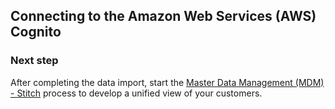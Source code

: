 
## Connecting to the Amazon Web Services (AWS) Cognito

<Tabs>
    <TabItem value="import_data" label="Import data" default>
        <Tab1/>
    </TabItem>
    <TabItem value="setup_guide" label="Setup guide">
        <Tab2/>
    </TabItem>
</Tabs>


### Next step 

After completing the data import, start the [Master Data Management (MDM) - Stitch](https://skypointcdpdocs.z22.web.core.windows.net/docs/stitch.html) process to develop a unified view of your customers. 

